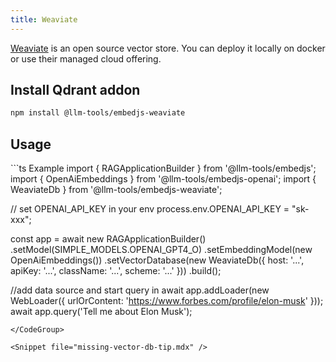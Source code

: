---
title: Weaviate
---

[Weaviate](https://weaviate.io/) is an open source vector store. You can deploy it locally on docker or use their managed cloud offering.

## Install Qdrant addon

```bash
npm install @llm-tools/embedjs-weaviate
```

## Usage
<CodeGroup>
```ts Example
import { RAGApplicationBuilder } from '@llm-tools/embedjs';
import { OpenAiEmbeddings } from '@llm-tools/embedjs-openai';
import { WeaviateDb } from '@llm-tools/embedjs-weaviate';

// set OPENAI_API_KEY in your env
process.env.OPENAI_API_KEY = "sk-xxx";

const app = await new RAGApplicationBuilder()
.setModel(SIMPLE_MODELS.OPENAI_GPT4_O)
.setEmbeddingModel(new OpenAiEmbeddings())
.setVectorDatabase(new WeaviateDb({ host: '...', apiKey: '...', className: '...', scheme: '...' }))
.build();


//add data source and start query in
await app.addLoader(new WebLoader({ urlOrContent: 'https://www.forbes.com/profile/elon-musk' }));
await app.query('Tell me about Elon Musk');
```
</CodeGroup>

<Snippet file="missing-vector-db-tip.mdx" />
